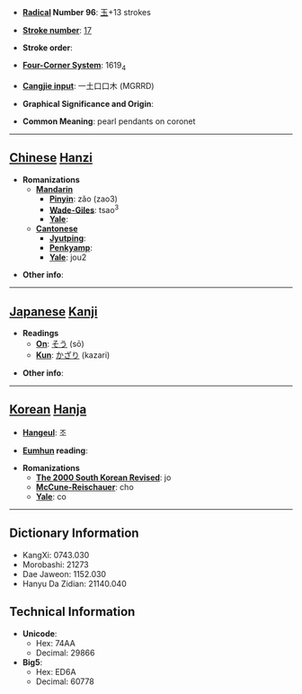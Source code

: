 * '''[[Wiktionary:Chinese radical index| Radical]] Number 96''': [[Wiktionary:Chinese radical index 玉|玉]]+13 strokes

* '''[[Wiktionary:Chinese total strokes index|Stroke number]]''': [[Wiktionary:Chinese total strokes index 17|17]]

* '''Stroke order''': 

* '''[[Wiktionary:Chinese four corner index|Four-Corner System]]''': 1619<sub>4</sub>

* '''[[Wiktionary:Chinese Cangjie index|Cangjie input]]''': 一土口口木 (MGRRD)

* '''Graphical Significance and Origin''': 

* '''Common Meaning''': pearl pendants on coronet

----

== [[Chinese]] [[Hanzi]] ==

* '''Romanizations'''
** '''[[Mandarin]]'''
*** '''[[Pinyin]]''': zǎo (zao3)
*** '''[[Wade-Giles]]''': tsao<sup>3</sup>
*** '''[[Yale]]''': 
** '''[[Cantonese]]'''
*** '''[[Jyutping]]''':
*** '''[[Penkyamp]]''': 
*** '''[[Yale]]''': jou2

* '''Other info''': 

----

== [[Japanese]] [[Kanji]] ==

* '''Readings'''
** '''[[On]]''': [[そう]] (sō)
** '''[[Kun]]''': [[かざり]] (kazari)

* '''Other info''':  

----

== [[Korean]] [[Hanja]] ==

* '''[[Hangeul]]''': 조

* '''[[Eumhun]] reading''': 

* '''Romanizations'''
** '''[[The 2000 South Korean Revised Romanization|The 2000 South Korean Revised]]''': jo
** '''[[McCune-Reischauer]]''': cho
** '''[[Yale]]''': co

----

== Dictionary Information ==

* KangXi: 0743.030
* Morobashi: 21273
* Dae Jaweon: 1152.030
* Hanyu Da Zidian: 21140.040

== Technical Information ==

* '''Unicode''':
** Hex: 74AA
** Decimal: 29866
* '''Big5''':
** Hex: ED6A
** Decimal: 60778